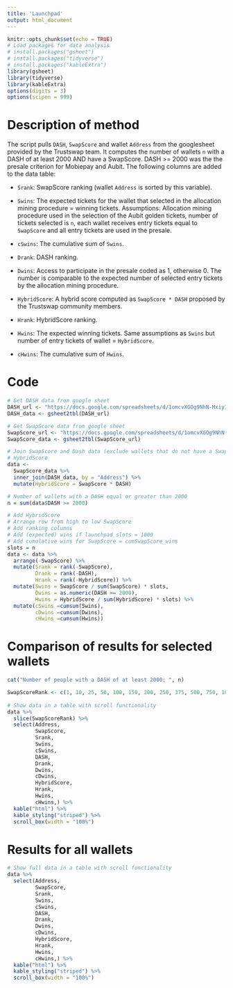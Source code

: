 ```yaml
---
title: 'Launchpad'
output: html_document
---
```


```r
knitr::opts_chunk$set(echo = TRUE)
# Load packages for data analysis
# install.packages("gsheet")
# install.packages("tidyverse")
# install.packages("kableExtra")
library(gsheet)
library(tidyverse)
library(kableExtra)
options(digits = 3)
options(scipen = 999)
```

# Description of method

The script pulls `DASH`, `SwapScore` and wallet `Address` from the googlesheet provided by the Trustswap team. It computes the number of wallets `n` with a DASH of at least 2000 AND have a SwapScore. DASH >= 2000 was the the presale criterion for Mobiepay and Aubit. The following columns are added to the data table:

  + `Srank`: SwapScore ranking (wallet `Address` is sorted by this variable).
  + `Swins`: The expected tickets for the wallet that selected in the allocation mining procedure = winning tickets. Assumptions: Allocation mining procedure used in the selection of the Aubit golden tickets, number of tickets selected is `n`, each wallet receives entry tickets equal to `SwapScore` and all entry tickets are used in the presale.
  + `cSwins`: The cumulative sum of `Swins`.
  
  + `Drank`: DASH ranking.
  + `Dwins`: Access to participate in the presale coded as 1, otherwise 0. The number is comparable to the expected number of selected entry tickets by the allocation mining procedure.
  
  + `HybridScore`: A hybrid score computed as `SwapScore * DASH` proposed by the Trustswap community members.
  + `Hrank`: HybridScore ranking.
  + `Hwins`: The expected winning tickets. Same assumptions as `Swins` but number of entry tickets of wallet = `HybridScore`.
  + `cHwins`: The cumulative sum of `Hwins`.
  
# Code

```r
# Get DASH data from google sheet
DASH_url <- "https://docs.google.com/spreadsheets/d/1omcvXGOg9NhN-MxiyIhacsq8u8Vw4Wou8Q8CsJ1pXho/edit#gid=513362759"
DASH_data <- gsheet2tbl(DASH_url)

# Get SwapScore data from google sheet
SwapScore_url <- "https://docs.google.com/spreadsheets/d/1omcvXGOg9NhN-MxiyIhacsq8u8Vw4Wou8Q8CsJ1pXho/edit#gid=1846578663"
SwapScore_data <- gsheet2tbl(SwapScore_url)

# Join SwapScore and Dash data (exclude wallets that do not have a SwapScore)
# HybridScore
data <-
  SwapScore_data %>% 
  inner_join(DASH_data, by = "Address") %>% 
  mutate(HybridScore = SwapScore * DASH)

# Number of wallets with a DASH equal or greater than 2000 
n = sum(data$DASH >= 2000)

# Add HybridScore
# Arrange row from high to low SwapScore
# Add ranking columns
# Add (expected) wins if launchpad slots = 1000
# Add cumulative wins for SwapScore = cumSwapScore_wins
slots = n
data <- data %>% 
  arrange(-SwapScore) %>% 
  mutate(Srank = rank(-SwapScore),
         Drank = rank(-DASH),
         Hrank = rank(-HybridScore)) %>% 
  mutate(Swins = SwapScore / sum(SwapScore) * slots,
         Dwins = as.numeric(DASH >= 2000),
         Hwins = HybridScore / sum(HybridScore) * slots) %>% 
  mutate(cSwins =cumsum(Swins),
         cDwins =cumsum(Dwins),
         cHwins =cumsum(Hwins))
```

# Comparison of results for selected wallets

```r
cat("Number of people with a DASH of at least 2000: ", n)
```

```r
SwapScoreRank <- c(1, 10, 25, 50, 100, 150, 200, 250, 375, 500, 750, 1000, 1250, 1500, 1750, 2000, 2250, 2500)
  
# Show data in a table with scroll functionality
data %>% 
  slice(SwapScoreRank) %>% 
  select(Address, 
         SwapScore,
         Srank,
         Swins,
         cSwins,
         DASH,
         Drank, 
         Dwins,
         cDwins,
         HybridScore,
         Hrank,
         Hwins,
         cHwins,) %>% 
  kable("html") %>% 
  kable_styling("striped") %>% 
  scroll_box(width = "100%")
```


# Results for all wallets

```r
# Show full data in a table with scroll functionality
data %>% 
  select(Address, 
         SwapScore,
         Srank,
         Swins,
         cSwins,
         DASH,
         Drank, 
         Dwins,
         cDwins,
         HybridScore,
         Hrank,
         Hwins,
         cHwins,) %>% 
  kable("html") %>% 
  kable_styling("striped") %>% 
  scroll_box(width = "100%")
```